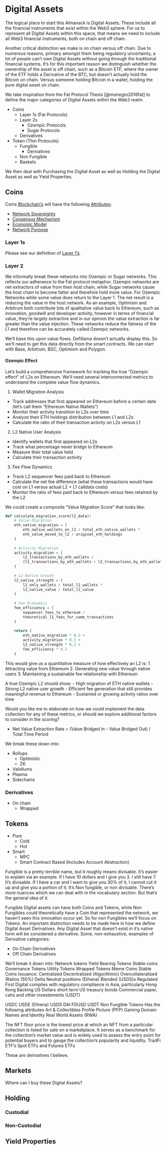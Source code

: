 # Digital Assets

The logical place to start this Almanack is Digital Assets. These include all the financial instruments that exist within the Web3 sphere. For us to represent all Digital Assets within this space, that means we need to include all Web3 financial instruments, both on chain and off chain. 

Another critical distinction we make is on chain versus off chain. Due to numerous reasons, primary amongst them being regulatory uncertainty, a lot of people can't own Digital Assets without going through the traditional financial systems. It's for this important reason we distinguish whether the ownership of the asset is off chain, such as a Bitcoin ETF, where the owner of the ETF holds a Derivative of the BTC, but doesn't actually hold the Bitcoin on chain. Versus someone holding Bitcoin in a wallet, holding the pure digital asset on chain. 

We take inspiration from the Fat Protocol Thesis [@monegro2016fat] to define the major categories of Digital Assets within the Web3 realm.  

* Coins 
    * Layer 1s (Fat Protocols)
    * Layer 2s
        * Ozempic Protocols
        * Sugar Protocols
    * Derivatives
* Token (Thin Protocols)
    * Fungible
        * Derivatives
    * Non Fungible
    * Baskets

We then deal with Purchasing the Digital Asset as well as Holding the Digital Asset as well as Yield Properties. 

## Coins
Coins [Blockchain's](./blockchains.qmd) will have the following [Attributes](./attributes.qmd):

* [Network Sovereignty](./blockchains.qmd/#sovereign-networks)
* [Consensus Mechanism](./blockchains.qmd/#consensus-mechanisms)
* [Economic Model](./blockchains.qmd/#network-economics)
* [Network Purpose](./blockchains.qmd/#application-models)

### Layer 1s
Please see our definition of [Layer 1's](./technolect.qmd/#layer-1).

### Layer 2 
We informally break these networks into Ozempic or Sugar networks. This reflects our adherance to the Fat protocol metaphor. Ozempic networks are net extractors of value from their host chain, while Sugar networks cause the host chain to become fatter and therefore hold more value. For Ozempic Networks while some value does return to the Layer 1. The net result is a reducing the value in the host network. As an example, Optimism and Arbitrum both contribute lots of qualitative value back to Ethereum, such as innovation, goodwill and developer activity, however in terms of financial value, they're largely extractive and in our opinion the value extraction is far greater than the value injection. These networks reduce the fatness of the L1 and therefore can be accurately called Ozempic networks. 

We'll base this upon value flows. Defillama doesn't actually display this. So we'll need to get this data directly from the smart contracts. We can start with Base, Arbitrum, BSC, Optimism and Polygon. 

#### Ozempic Effect
Let's build a comprehensive framework for tracking the true "Ozempic effect" of L2s on Ethereum. We'll need several interconnected metrics to understand the complete value flow dynamics.

1. Wallet Migration Analysis
- Track addresses that first appeared on Ethereum before a certain date (let's call them "Ethereum Native Wallets")
- Monitor their activity transition to L2s over time
- Analyze their ETH holdings distribution between L1 and L2s
- Calculate the ratio of their transaction activity on L2s versus L1

2. L2 Native User Analysis
- Identify wallets that first appeared on L2s
- Track what percentage never bridge to Ethereum
- Measure their total value held
- Calculate their transaction activity

3. Fee Flow Dynamics
- Track L2 sequencer fees paid back to Ethereum
- Calculate the net fee difference (what these transactions would have cost on L1 versus actual L2 + L1 calldata costs)
- Monitor the ratio of fees paid back to Ethereum versus fees retained by the L2

We could create a composite "Value Migration Score" that looks like:

```python
def calculate_migration_score(l2_data):
    # Value Migration
    eth_native_migration = (
        eth_native_wallets_on_l2 / total_eth_native_wallets *
        eth_value_moved_to_l2 / original_eth_holdings
    )
    
    # Activity Migration
    activity_migration = (
        l2_transactions_by_eth_wallets / 
        (l1_transactions_by_eth_wallets + l2_transactions_by_eth_wallets)
    )
    
    # L2 Native Growth
    l2_native_strength = (
        l2_only_wallets / total_l2_wallets *
        l2_native_value / total_l2_value
    )
    
    # Fee Economics
    fee_efficiency = (
        sequencer_fees_to_ethereum / 
        theoretical_l1_fees_for_same_transactions
    )
    
    return (
        eth_native_migration * 0.3 +
        activity_migration * 0.3 +
        l2_native_strength * 0.2 +
        fee_efficiency * 0.2
    )
```

This would give us a quantitative measure of how effectively an L2 is:
1. Attracting value from Ethereum
2. Generating new value through native users
3. Maintaining a sustainable fee relationship with Ethereum

A true Ozempic L2 should show:
- High migration of ETH native wallets
- Strong L2 native user growth
- Efficient fee generation that still provides meaningful revenue to Ethereum
- Sustained or growing activity ratios over time

Would you like me to elaborate on how we could implement the data collection for any of these metrics, or should we explore additional factors to consider in the scoring?

* Net Value Extraction Rate = (Value Bridged In - Value Bridged Out) / Total Time Period


We break these down into:

* Rollups
    * Optimistic
    * ZK 
* Validiums
* Plasma
* Sidechains

### Derivatives

* On chain
    * Wrapped


## Tokens



* Pure
    * Cold
    * Hot
* Smart
    * MPC 
    * Smart Contract Based (Includes Account Abstraction)


Fungible is a pretty terrible name, but it roughly means divisable. It's easier to explain via an example. If I have 10 dollars and I give you 3. I still have 7. It's divisable. If I have a car and I want to give you 30% of it, I cannot cut it up and give you a portion of it. It's Non fungible, or non divisable. There's more nuances which we can deal with in the vocabulary section. But that's the general idea of it. 

Fungible Digital assets can have both Coins and Tokens, while Non Fungibles could theoretically have a Coin that represented the network, we haven't seen this innovation occur yet. So for non Fungibles we'll focus on Tokens. An important distinction needs to be made here in how we define Digital Asset Derivatives. Any Digital Asset that doesn't exist in it's native form will be considered a derivative. Some, non-exhaustive, examples of Derivative categories:

* On Chain Derivatives
* Off Chain Derivatives

We'll break it down into:
Network tokens
Yield Bearing Tokens
Stable coins
Governance Tokens
Utility Tokens
Wrapped Tokens
Meme Coins
Stable Coins
Issuance:
Centralized
Decentralized (Algorithmic)
Overcollateralized (Ratios 150%)
Delta Neutral positions (Ethena)
Blended (USDS)s
Regulated
First Digital complies with regulatory compliance in Asia, particularly Hong Kong
Backing
US Dollars
short term US treasury bonds
Commercial paper, cahs and other investements (USDT)

USDC 
USDE (Ethena)
USDS
DAI
FDUSD
USDT
Non Fungible Tokens
Has the following attributes
Art & Collectibles
Profile Picture (PFP)
Gaming
Domain Names and Identity
Real World Assets (RWA)

The NFT floor price is the lowest price at which an NFT from a particular collection is listed for sale on a marketplace. It serves as a benchmark for the collection's market value and is widely used to assess the entry point for potential buyers and to gauge the collection’s popularity and liquidity.
TradFi
ETF's
Spot ETFs and Futures ETFs

These are derivatives I believe. 

## Markets
Where can I buy these Digital Assets?

## Holding
### Custodial

### Non-Custodial

## Yield Properties